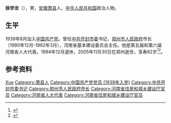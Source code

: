 {{expand|time=2016-09-26T00:51:04+00:00}}
'''徐学龙'''（{{bd|1923年||2005年|11月30日}}），男，[[安徽|安徽]][[萧县|萧县]]人，[[中华人民共和国|中华人民共和国]]政治人物。

== 生平 ==
1939年8月加入[[中国共产党|中国共产党]]。曾任[[中共开封市委|中共开封市委]]书记，[[郑州市人民政府|郑州市人民政府]]市长（1980年12月-1982年3月），河南省基本建设委员会主任。他是第五届和第六届河南省人大代表。1994年12月退休，2005年11月30日在郑州逝世，享寿82岁<ref >{{cite web |url=http://www.sszzw.com/renwu/shichang-7.htm |language= |title=名人逸事--郑州市原市长徐学龙 |publisher=搜索郑州网 |date= |accessdate= |archive-date=2016-09-27 |archive-url=https://web.archive.org/web/20160927104214/http://www.sszzw.com/renwu/shichang-7.htm }}</ref><ref >{{cite web |url=http://news.sina.com.cn/o/2006-03-01/06038327251s.shtml |language= |title=徐学龙同志逝世 |publisher=河南日报 |date=2006年3月1日 |accessdate= |archive-date=2016-09-27 |archive-url=https://web.archive.org/web/20160927100421/http://news.sina.com.cn/o/2006-03-01/06038327251s.shtml }}</ref>。

== 参考资料 ==
{{reflist}}

{{郑州市市长}}

{{Authority control}}
{{DEFAULTSORT:XU徐}}
[[Category:徐姓|Xue]]
[[Category:萧县人|Category:萧县人]]
[[Category:中国共产党党员_(1939年入党)|Category:中国共产党党员 (1939年入党)]]
[[Category:中共开封市委书记|Category:中共开封市委书记]]
[[Category:郑州市人民政府市长|Category:郑州市人民政府市长]]
[[Category:河南省住房和城乡建设厅官员|Category:河南省住房和城乡建设厅官员]]
[[Category:河南省人大代表|Category:河南省人大代表]]
[[Category:河南省住房和城乡建设厅官员|Category:河南省住房和城乡建设厅官员]]
